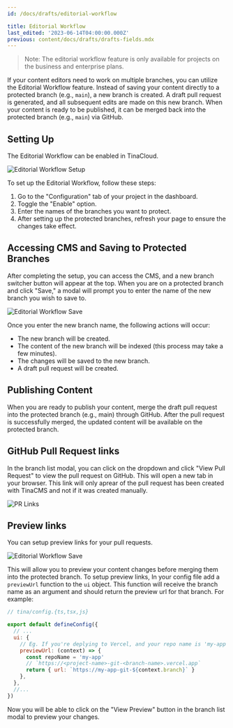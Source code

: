 ```yaml
---
id: /docs/drafts/editorial-workflow

title: Editorial Workflow
last_edited: '2023-06-14T04:00:00.000Z'
previous: content/docs/drafts/drafts-fields.mdx
---
```


<Youtube embedSrc="https://www.youtube.com/embed/gYukiULGqGc" />

> Note: The editorial workflow feature is only available for projects on the business and enterprise plans.

If your content editors need to work on multiple branches, you can utilize the Editorial Workflow feature. Instead of saving your content directly to a protected branch (e.g., `main`), a new branch is created. A draft pull request is generated, and all subsequent edits are made on this new branch. When your content is ready to be published, it can be merged back into the protected branch (e.g., `main`) via GitHub.

## Setting Up

The Editorial Workflow can be enabled in TinaCloud.

![Editorial Workflow Setup](/img/blog/editorial-workflow/enable-editorial-workflow.png)

To set up the Editorial Workflow, follow these steps:

1. Go to the "Configuration" tab of your project in the dashboard.
2. Toggle the "Enable" option.
3. Enter the names of the branches you want to protect.
4. After setting up the protected branches, refresh your page to ensure the changes take effect.

## Accessing CMS and Saving to Protected Branches

After completing the setup, you can access the CMS, and a new branch switcher button will appear at the top. When you are on a protected branch and click "Save," a modal will prompt you to enter the name of the new branch you wish to save to.

![Editorial Workflow Save](/img/blog/introducing-editorial-workflow-features-for-your-team/create-branch_bgpgwn.png)

Once you enter the new branch name, the following actions will occur:

- The new branch will be created.
- The content of the new branch will be indexed (this process may take a few minutes).
- The changes will be saved to the new branch.
- A draft pull request will be created.

## Publishing Content

When you are ready to publish your content, merge the draft pull request into the protected branch (e.g., main) through GitHub. After the pull request is successfully merged, the updated content will be available on the protected branch.

## GitHub Pull Request links

In the branch list modal, you can click on the dropdown and click "View Pull Request" to view the pull request on GitHub. This will open a new tab in your browser. This link will only aprear of the pull request has been created with TinaCMS and not if it was created manually.

![PR Links](/img/docs/editorial-workflow/preview-link.png)

## Preview links

You can setup preview links for your pull requests.

![Editorial Workflow Save](/img/blog/editorial-workflow/share-btn_xvmxii.png)

This will allow you to preview your content changes before merging them into the protected branch. To setup preview links, In your config file add a `previewUrl` function to the `ui` object. This function will receive the branch name as an argument and should return the preview url for that branch. For example:

```js
// tina/config.{ts,tsx,js}

export default defineConfig({
  // ...
  ui: {
    // Eg. If you're deplying to Vercel, and your repo name is 'my-app', Vercel's preview URL would be based on the branch:
    previewUrl: (context) => {
      const repoName = 'my-app'
      // `https://<project-name>-git-<branch-name>.vercel.app`
      return { url: `https://my-app-git-${context.branch}` }
    },
  },
  //...
})
```

Now you will be able to click on the "View Preview" button in the branch list modal to preview your changes.
